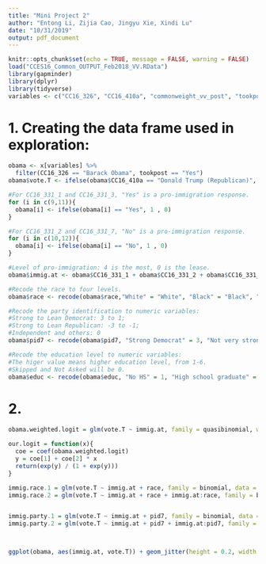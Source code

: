```yaml
---
title: "Mini Project 2"
author: "Entong Li, Zijia Cao, Jingyu Xie, Xindi Lu"
date: "10/31/2019"
output: pdf_document
---
```


```r
knitr::opts_chunk$set(echo = TRUE, message = FALSE, warning = FALSE)
load("CCES16_Common_OUTPUT_Feb2018_VV.RData")
library(gapminder)
library(dplyr)
library(tidyverse)
variables <- c("CC16_326", "CC16_410a", "commonweight_vv_post", "tookpost","gender","educ","race","pid7", "CC16_331_1","CC16_331_2","CC16_331_3","CC16_331_7")
```

# 1. Creating the data frame used in exploration:

```r
obama <- x[variables] %>%
  filter(CC16_326 == "Barack Obama", tookpost == "Yes")
obama$vote.T <- ifelse(obama$CC16_410a == "Donald Trump (Republican)", 1,0)

#For CC16_331_1 and CC16_331_3, "Yes" is a pro-immigration response.
for (i in c(9,11)){
  obama[i] <- ifelse(obama[i] == "Yes", 1 , 0)
}

#For CC16_331_2 and CC16_331_7, "No" is a pro-immigration response.
for (i in c(10,12)){
  obama[i] <- ifelse(obama[i] == "No", 1 , 0)
}

#Level of pro-immigration: 4 is the most, 0 is the lease.
obama$immig.at <- obama$CC16_331_1 + obama$CC16_331_2 + obama$CC16_331_3 + obama$CC16_331_7

#Recode the race to four levels.
obama$race <- recode(obama$race,"White" = "White", "Black" = "Black", "Hispanic" = "Hispanci", .default = "Other")

#Recode the party identification to numeric variables:
#Strong to Lean Democrat: 3 to 1;
#Strong to Lean Republican: -3 to -1;
#Independent and others: 0
obama$pid7 <- recode(obama$pid7, "Strong Democrat" = 3, "Not very strong Democrat" = 2, "Lean Democrat" = 1, "Strong Republican" = -3, "Not very strong Republican" = -2, "Lean Republican" = -1, .default = 0)

#Recode the education level to numeric variables:
#The higer value means higher education level, from 1-6.
#Skipped and Not Asked will be 0.
obama$educ <- recode(obama$educ, "No HS" = 1, "High school graduate" = 2, "Some college" = 3, "2-year" = 4, "4-year" = 5, "Post-grad" = 6, .default = 0)

```


# 2.

```r
obama.weighted.logit = glm(vote.T ~ immig.at, family = quasibinomial, weights = commonweight_vv_post, data = obama)

our.logit = function(x){
  coe = coef(obama.weighted.logit)
  y = coe[1] + coe[2] * x
  return(exp(y) / (1 + exp(y)))
}

immig.race.1 = glm(vote.T ~ immig.at + race, family = binomial, data = obama)
immig.race.2 = glm(vote.T ~ immig.at + race + immig.at:race, family = binomial, data = obama)


immig.party.1 = glm(vote.T ~ immig.at + pid7, family = binomial, data = obama)
immig.party.2 = glm(vote.T ~ immig.at + pid7 + immig.at:pid7, family = binomial, data = obama)



ggplot(obama, aes(immig.at, vote.T)) + geom_jitter(height = 0.2, width = 0.3) + geom_smooth(method = "glm", method.args = list(family = "binomial"), se = FALSE) + stat_function(fun = our.logit, color = "orange") + xlab("Immigration Attitudes") + ylab("Obama-to-Trump Switching")




```
